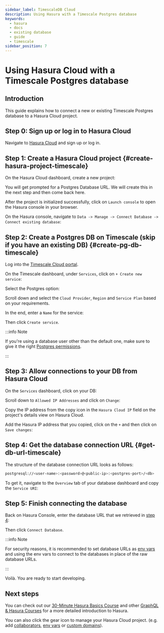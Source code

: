 ```yaml
---
sidebar_label: TimescaleDB Cloud
description: Using Hasura with a Timescale Postgres database
keywords:
  - hasura
  - docs
  - existing database
  - guide
  - timescale
sidebar_position: 7
---
```



# Using Hasura Cloud with a Timescale Postgres database

## Introduction

This guide explains how to connect a new or existing Timescale Postgres
database to a Hasura Cloud project.

## Step 0: Sign up or log in to Hasura Cloud

Navigate to [Hasura Cloud](https://cloud.hasura.io/signup/?pg=docs&plcmt=body&cta=navigate-to-hasura-cloud&tech=default) and sign up or log in.

## Step 1: Create a Hasura Cloud project {#create-hasura-project-timescale}

On the Hasura Cloud dashboard, create a new project:

<Thumbnail
  src="/img/graphql/cloud/cloud-dbs/create-hasura-cloud-project.png"
  alt="Create Hasura Cloud project"
  width="1000px"
/>

You will get prompted for a Postgres Database URL. We will create this in the next step and then come back here.

After the project is initialized successfully, click on `Launch console` to open the Hasura console in your browser.

On the Hasura console, navigate to `Data -> Manage -> Connect Database -> Connect existing database`:

<Thumbnail
  src="/img/graphql/cloud/cloud-dbs/existing-db-setup.png"
  alt="Hasura Cloud database setup"
  width="700px"
/>

## Step 2: Create a Postgres DB on Timescale (skip if you have an existing DB) {#create-pg-db-timescale}

Log into the [Timescale Cloud portal](https://portal.timescale.cloud/login).

On the Timescale dashboard, under `Services`, click on `+ Create new service`:

<Thumbnail
  src="/img/graphql/cloud/cloud-dbs/timescale/create-new-service.png"
  alt="Create a new service on Timescale"
  width="1000px"
/>

Select the Postgres option:

<Thumbnail
  src="/img/graphql/cloud/cloud-dbs/timescale/select-postgres.png"
  alt="Select Postgres on Timescale"
  width="700px"
/>

Scroll down and select the `Cloud Provider`, `Region` and `Service Plan` based on your requirements.

In the end, enter a `Name` for the service:

<Thumbnail
  src="/img/graphql/cloud/cloud-dbs/timescale/create-service.png"
  alt="Create a service on Timescale"
  width="1000px"
/>

Then click `Create service`.

:::info Note

If you're using a database user other than the default one, make sure to give it the right [Postgres permissions](/graphql/cloud/getting-started/postgres-permissions.mdx).

:::

## Step 3: Allow connections to your DB from Hasura Cloud

On the `Services` dashboard, click on your DB:

<Thumbnail
  src="/img/graphql/cloud/cloud-dbs/timescale/select-db.png"
  alt="Select DB on Timescale"
  width="1000px"
/>

Scroll down to `Allowed IP Addresses` and click on `Change`:

<Thumbnail
  src="/img/graphql/cloud/cloud-dbs/timescale/change-allowed-ip-addresses.png"
  alt="Change allowed IP addresses on Timescale"
  width="1000px"
/>

Copy the IP address from the copy icon in the `Hasura Cloud IP` field on the project's details view on Hasura Cloud.

<Thumbnail
  src="/img/graphql/cloud/projects/hasura-cloud-ip.png"
  alt="Hasura Cloud IP field"
  width="1000px"
/>

Add the Hasura IP address that you copied, click on the `+` and then click on `Save changes`:

<Thumbnail
  src="/img/graphql/cloud/cloud-dbs/timescale/add-hasura-ip.png"
  alt="Add the Hasura IP on Timescale"
  width="500px"
/>

## Step 4: Get the database connection URL {#get-db-url-timescale}

The structure of the database connection URL looks as follows:

```bash
postgresql://<user-name>:<password>@<public-ip>:<postgres-port>/<db>
```

To get it, navigate to the `Overview` tab of your database dashboard and copy the `Service URI`:

<Thumbnail
  src="/img/graphql/cloud/cloud-dbs/timescale/copy-service-uri.png"
  alt="Copy the service URI on Timescale"
  width="1000px"
/>

## Step 5: Finish connecting the database

Back on Hasura Console, enter the database URL that we retrieved in [step 4](#get-db-url-timescale):

<Thumbnail
  src="/img/graphql/cloud/getting-started/connect-db.png"
  alt="Database setup"
  width="600px"
/>

Then click `Connect Database`.

:::info Note

For security reasons, it is recommended to set database URLs as [env vars](/graphql/cloud/projects/env-vars.mdx) and using the env vars to connect to the databases in place of the raw database URLs.

:::

Voilà. You are ready to start developing.

<Thumbnail
  src="/img/graphql/cloud/cloud-dbs/hasura-console.png"
  alt="Hasura console"
  width="1100px"
/>

## Next steps

You can check out our [30-Minute Hasura Basics Course](https://hasura.io/learn/graphql/hasura/introduction/) and other [GraphQL & Hasura Courses](https://hasura.io/learn/) for a more detailed introduction to Hasura.

You can also click the gear icon to manage your Hasura Cloud project. (e.g. add [collaborators](/graphql/cloud/projects/collaborators.mdx),
[env vars](/graphql/cloud/projects/env-vars.mdx) or [custom domains](/graphql/cloud/projects/domains.mdx)).

<Thumbnail
  src="/img/graphql/cloud/getting-started/project-manage.png"
  alt="Project actions"
  width="860px"
/>
